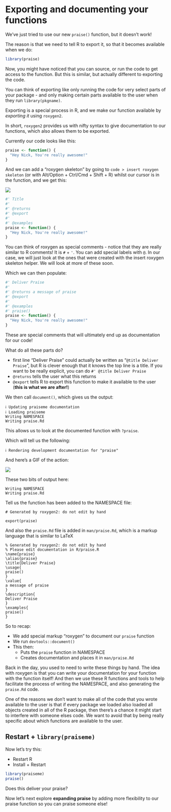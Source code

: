 # Exporting and documenting your functions

We've just tried to use our new `praise()` function, but it doesn't work!

The reason is that we need to tell R to export it, so that it becomes available when we do:

``` r
library(praise)
```

Now, you might have noticed that you can source, or run the code to get access to the function. But this is similar, but actually different to exporting the code.

You can think of exporting like only running the code for very select parts of your package - and only making certain parts available to the user when they run `library(pkgname)`.

Exporting is a special process in R, and we make our function available by *exporting it* using `roxygen2`.

In short, `roxygen2` provides us with nifty syntax to give documentation to our functions, which also allows them to be exported.

Currently our code looks like this:

``` r
praise <- function() {
  "Hey Nick, You're really awesome!"
}
```

And we can add a "roxygen skeleton" by going to `code > insert roxygen skeleton` (or with Alt/Option + Ctrl/Cmd + Shift + R) whilst our cursor is in the function, and we get this:

![](images/clipboard-3912445163.gif)

``` r
#' Title
#'
#' @returns
#' @export
#'
#' @examples
praise <- function() {
  "Hey Nick, You're really awesome!"
}
```

You can think of roxygen as special comments - notice that they are really similar to R comments! It is `#` + `'`. You can add special labels with `@`. In our case, we will just look at the ones that were created with the insert roxygen skeleton helper. We will look at more of these soon.

Which we can then populate:

``` r
#' Deliver Praise
#'
#' @returns a message of praise
#' @export
#'
#' @examples
#' praise()
praise <- function() {
  "Hey Nick, You're really awesome!"
}
```

These are special comments that will ultimately end up as documentation for our code!

What do all these parts do?

- first line "Deliver Praise" could actually be written as "`@title Deliver Praise`", but R is clever enough that it knows the top line is a title. If you want to be really explicit, you can do `#' @title Deliver Praise`
- `@returns` tells the user what this returns
- `@export` tells R to export this function to make it available to the user (**this is what we are after!**)

We then call `document()`, which gives us the output:

```         
ℹ Updating praiseme documentation
ℹ Loading praiseme
Writing NAMESPACE
Writing praise.Rd
```

This allows us to look at the documented function with `?praise`.

Which will tell us the following:

```
ℹ Rendering development documentation for "praise"
```

And here's a GIF of the action:

![](images/clipboard-3671051630.gif)

These two bits of output here:

```
Writing NAMESPACE
Writing praise.Rd
```

Tell us the function has been added to the NAMESPACE file:

```
# Generated by roxygen2: do not edit by hand

export(praise)
```

And also the `praise.Rd` file is added in `man/praise.Rd`, which is a markup language that is similar to LaTeX

```
% Generated by roxygen2: do not edit by hand
% Please edit documentation in R/praise.R
\name{praise}
\alias{praise}
\title{Deliver Praise}
\usage{
praise()
}
\value{
a message of praise
}
\description{
Deliver Praise
}
\examples{
praise()
}
```

So to recap:

- We add special markup "roxygen" to document our `praise` function
- We run `devtools::document()`
- This then:
  - Puts the `praise` function in NAMESPACE
  - Creates documentation and places it in `man/praise.Rd`

::: {.callout-tip title="Some history on NAMESPACE and .Rd files" collapse="true"}

Back in the day, you used to need to write these things by hand. The idea with roxygen is that you can write your documentation for your function with the function itself! And then we use these R functions and tools to help facilitate the process of writing the NAMESPACE, and also generating the `praise.Rd` code.

:::


::: {.callout-caution title="Why do we need to `@export` the code?" collapse="true"}
One of the reasons we don't want to make all of the code that you wrote available to the user is that if every package we loaded also loaded all objects created in all of the R package, then there's a chance it might start to interfere with someone elses code. We want to avoid that by being really specific about which functions are available to the user.
:::

## Restart + `library(praiseme)`

Now let's try this:

- Restart R
- Install + Restart

```r
library(praiseme)
praise()
```

Does this deliver your praise?

Now let's next explore **expanding praise** by adding more flexibility to our praise function so you can praise someone else!
